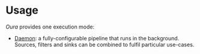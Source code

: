 # Usage

_Oura_ provides one execution mode:

- [Daemon](usage/daemon.mdx): a fully-configurable pipeline that runs in the background. Sources, filters and sinks can be combined to fulfil particular use-cases.
